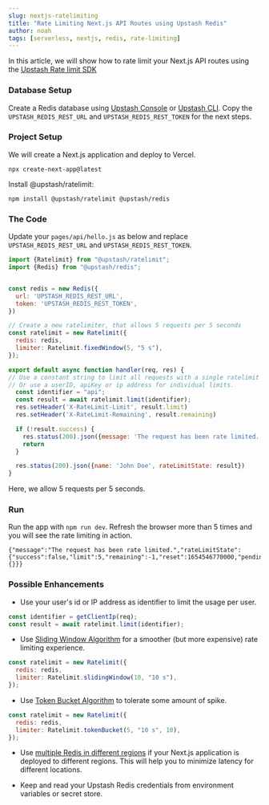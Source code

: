 ```yaml
---
slug: nextjs-ratelimiting
title: "Rate Limiting Next.js API Routes using Upstash Redis"
author: noah
tags: [serverless, nextjs, redis, rate-limiting]
---
```


In this article, we will show how to rate limit your Next.js API routes using the [Upstash Rate limit SDK](https://github.com/upstash/ratelimit)

### Database Setup

Create a Redis database using [Upstash Console](https://console.upstash.com) or [Upstash CLI](https://github.com/upstash/cli). Copy the `UPSTASH_REDIS_REST_URL` and `UPSTASH_REDIS_REST_TOKEN` for the next steps.

### Project Setup

We will create a Next.js application and deploy to Vercel.

```shell
npx create-next-app@latest
```

Install @upstash/ratelimit:

```shell
npm install @upstash/ratelimit @upstash/redis
```

### The Code

Update your `pages/api/hello.js` as below and replace `UPSTASH_REDIS_REST_URL` and `UPSTASH_REDIS_REST_TOKEN`.

```js:pages/api/hello.js
import {Ratelimit} from "@upstash/ratelimit";
import {Redis} from "@upstash/redis";


const redis = new Redis({
  url: 'UPSTASH_REDIS_REST_URL',
  token: 'UPSTASH_REDIS_REST_TOKEN',
})

// Create a new ratelimiter, that allows 5 requests per 5 seconds
const ratelimit = new Ratelimit({
  redis: redis,
  limiter: Ratelimit.fixedWindow(5, "5 s"),
});

export default async function handler(req, res) {
// Use a constant string to limit all requests with a single ratelimit
// Or use a userID, apiKey or ip address for individual limits.
  const identifier = "api";
  const result = await ratelimit.limit(identifier);
  res.setHeader('X-RateLimit-Limit', result.limit)
  res.setHeader('X-RateLimit-Remaining', result.remaining)

  if (!result.success) {
    res.status(200).json({message: 'The request has been rate limited.', rateLimitState: result})
    return
  }

  res.status(200).json({name: 'John Doe', rateLimitState: result})
}
```

Here, we allow 5 requests per 5 seconds.

### Run

Run the app with `npm run dev`. Refresh the browser more than 5 times and you will see the rate limiting in action.

```text
{"message":"The request has been rate limited.","rateLimitState":{"success":false,"limit":5,"remaining":-1,"reset":1654546770000,"pending":{}}}
```

### Possible Enhancements

- Use your user's id or IP address as identifier to limit the usage per user.

```js
const identifier = getClientIp(req);
const result = await ratelimit.limit(identifier);
```

- Use [Sliding Window Algorithm](https://github.com/upstash/ratelimit#sliding-window) for a smoother (but more expensive) rate limiting experience.

```js
const ratelimit = new Ratelimit({
  redis: redis,
  limiter: Ratelimit.slidingWindow(10, "10 s"),
});
```

- Use [Token Bucket Algorithm](https://github.com/upstash/ratelimit#token-bucket) to tolerate some amount of spike.

```js
const ratelimit = new Ratelimit({
  redis: redis,
  limiter: Ratelimit.tokenBucket(5, "10 s", 10),
});
```

- Use [multiple Redis in different regions](https://github.com/upstash/ratelimit#multiregionly-replicated-ratelimiting) if your Next.js application is deployed to different regions. This will help you to minimize latency for different locations.

- Keep and read your Upstash Redis credentials from environment variables or secret store.
